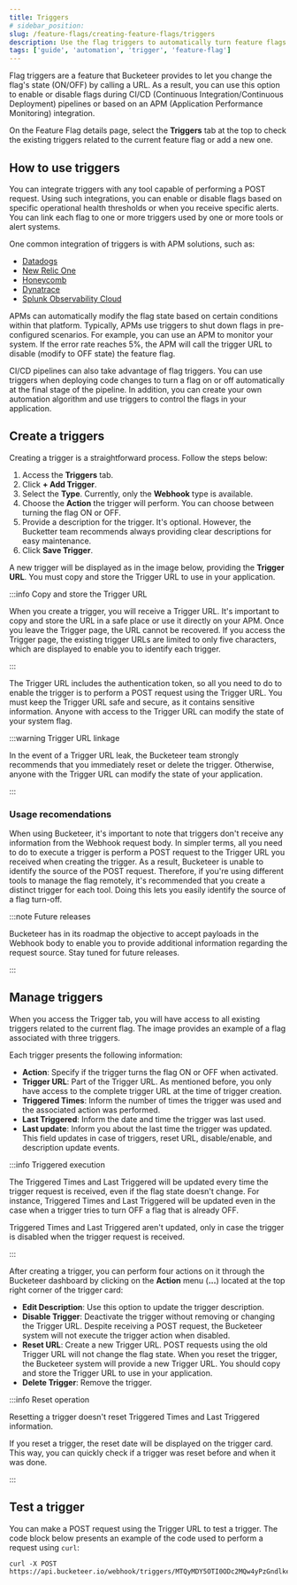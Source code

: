 ```yaml
---
title: Triggers
# sidebar_position:
slug: /feature-flags/creating-feature-flags/triggers
description: Use the flag triggers to automatically turn feature flags on or off by calling a URL using the POST method.
tags: ['guide', 'automation', 'trigger', 'feature-flag']
---
```



Flag triggers are a feature that Bucketeer provides to let you change the flag's state (ON/OFF) by calling a URL. As a result, you can use this option to enable or disable flags during CI/CD (Continuous Integration/Continuous Deployment) pipelines or based on an APM (Application Performance Monitoring) integration.

On the Feature Flag details page, select the **Triggers** tab at the top to check the existing triggers related to the current feature flag or add a new one.

## How to use triggers

You can integrate triggers with any tool capable of performing a POST request. Using such integrations, you can enable or disable flags based on specific operational health thresholds or when you receive specific alerts. You can link each flag to one or more triggers used by one or more tools or alert systems.

One common integration of triggers is with APM solutions, such as:

- [Datadogs](https://www.datadoghq.com/)
- [New Relic One](https://newrelic.com/)
- [Honeycomb](https://www.honeycomb.io/)
- [Dynatrace](https://www.dynatrace.com/)
- [Splunk Observability Cloud](https://www.splunk.com/en_us/products/observability.html)

APMs can automatically modify the flag state based on certain conditions within that platform. Typically, APMs use triggers to shut down flags in pre-configured scenarios. For example, you can use an APM to monitor your system. If the error rate reaches 5%, the APM will call the trigger URL to disable (modify to OFF state) the feature flag.

CI/CD pipelines can also take advantage of flag triggers. You can use triggers when deploying code changes to turn a flag on or off automatically at the final stage of the pipeline. In addition, you can create your own automation algorithm and use triggers to control the flags in your application.

## Create a triggers

Creating a trigger is a straightforward process. Follow the steps below:

1. Access the **Triggers** tab.
2. Click **+ Add Trigger**.
3. Select the **Type**. Currently, only the **Webhook** type is available.
4. Choose the **Action** the trigger will perform. You can choose between turning the flag ON or OFF.
5. Provide a description for the trigger. It's optional. However, the Bucketter team recommends always providing clear descriptions for easy maintenance.
6. Click **Save Trigger**.

A new trigger will be displayed as in the image below, providing the **Trigger URL**. You must copy and store the Trigger URL to use in your application. 

<CenteredImg
  imgURL="img/feature-flags/trigger/flag-trigger.png"
/>

:::info Copy and store the Trigger URL

When you create a trigger, you will receive a Trigger URL. It's important to copy and store the URL in a safe place or use it directly on your APM. Once you leave the Trigger page, the URL cannot be recovered. If you access the Trigger page, the existing trigger URLs are limited to only five characters, which are displayed to enable you to identify each trigger.

:::

The Trigger URL includes the authentication token, so all you need to do to enable the trigger is to perform a POST request using the Trigger URL. You must keep the Trigger URL safe and secure, as it contains sensitive information. Anyone with access to the Trigger URL can modify the state of your system flag.

:::warning Trigger URL linkage

In the event of a Trigger URL leak, the Bucketeer team strongly recommends that you immediately reset or delete the trigger. Otherwise, anyone with the Trigger URL can modify the state of your application.

:::

### Usage recomendations

When using Bucketeer, it's important to note that triggers don't receive any information from the Webhook request body. In simpler terms, all you need to do to execute a trigger is perform a POST request to the Trigger URL you received when creating the trigger. As a result, Bucketeer is unable to identify the source of the POST request. Therefore, if you're using different tools to manage the flag remotely, it's recommended that you create a distinct trigger for each tool. Doing this lets you easily identify the source of a flag turn-off.

:::note Future releases

Bucketeer has in its roadmap the objective to accept payloads in the Webhook body to enable you to provide additional information regarding the request source. Stay tuned for future releases.

:::

## Manage triggers

When you access the Trigger tab, you will have access to all existing triggers related to the current flag. The image provides an example of a flag associated with three triggers.

<CenteredImg
  imgURL="img/feature-flags/trigger/flag-trigger-existing-triggers.png"
/>

Each trigger presents the following information:

- **Action**: Specify if the trigger turns the flag ON or OFF when activated.
- **Trigger URL**: Part of the Trigger URL. As mentioned before, you only have access to the complete trigger URL at the time of trigger creation.
- **Triggered Times**: Inform the number of times the trigger was used and the associated action was performed. 
- **Last Triggered**: Inform the date and time the trigger was last used.
- **Last update**: Inform you about the last time the trigger was updated. This field updates in case of triggers, reset URL, disable/enable, and description update events.   

:::info Triggered execution

The Triggered Times and Last Triggered will be updated every time the trigger request is received, even if the flag state doesn't change. For instance, Triggered Times and Last Triggered will be updated even in the case when a trigger tries to turn OFF a flag that is already OFF. 

Triggered Times and Last Triggered aren't updated, only in case the trigger is disabled when the trigger request is received.

::: 

After creating a trigger, you can perform four actions on it through the Bucketeer dashboard by clicking on the **Action** menu (**...**) located at the top right corner of the trigger card:

- **Edit Description**: Use this option to update the trigger description. 
- **Disable Trigger**: Deactivate the trigger without removing or changing the Trigger URL. Despite receiving a POST request, the Bucketeer system will not execute the trigger action when disabled.
- **Reset URL**: Create a new Trigger URL. POST requests using the old Trigger URL will not change the flag state. When you reset the trigger, the Bucketeer system will provide a new Trigger URL. You should copy and store the Trigger URL to use in your application. 
- **Delete Trigger**: Remove the trigger.

:::info Reset operation

Resetting a trigger doesn't reset Triggered Times and Last Triggered information.

If you reset a trigger, the reset date will be displayed on the trigger card. This way, you can quickly check if a trigger was reset before and when it was done.

:::

## Test a trigger

You can make a POST request using the Trigger URL to test a trigger. The code block below presents an example of the code used to perform a request using `curl`:

```curl
curl -X POST https://api.bucketeer.io/webhook/triggers/MTQyMDY5OTI0ODc2MQw4yPzGndlkezFEsZE_uPnA
``` 

